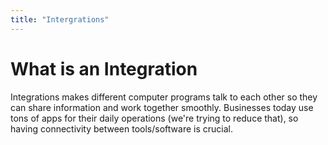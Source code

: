 ```yaml
---
title: "Intergrations"
---
```


# What is an Integration

Integrations makes different computer programs talk to each other so they can share information and work together smoothly. Businesses today use tons of apps for their daily operations (we're trying to reduce that), so having connectivity between tools/software is crucial.